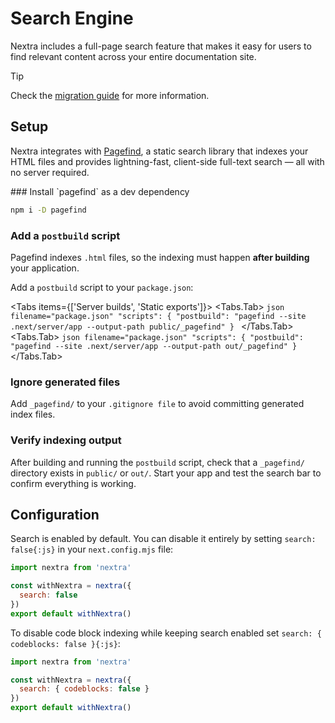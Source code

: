 
# Search Engine

Nextra includes a full-page search feature that makes it easy for users to find
relevant content across your entire documentation site.

> [!TIP]
>
> Check the
> [migration guide](https://the-guild.dev/blog/nextra-4#new-search-engine--pagefind)
> for more information.

## Setup

Nextra integrates with [Pagefind](https://pagefind.app), a static search library
that indexes your HTML files and provides lightning-fast, client-side full-text
search — all with no server required.

<Steps>
### Install `pagefind` as a dev dependency

```sh npm2yarn
npm i -D pagefind
```

### Add a `postbuild` script

Pagefind indexes `.html` files, so the indexing must happen **after building**
your application.

Add a `postbuild` script to your `package.json`:

<Tabs items={['Server builds', 'Static exports']}>
  <Tabs.Tab>
    ```json filename="package.json"
    "scripts": {
      "postbuild": "pagefind --site .next/server/app --output-path public/_pagefind"
    }
    ```
  </Tabs.Tab>
  <Tabs.Tab>
    ```json filename="package.json"
    "scripts": {
      "postbuild": "pagefind --site .next/server/app --output-path out/_pagefind"
    }
    ```
  </Tabs.Tab>
</Tabs>

### Ignore generated files

Add `_pagefind/` to your `.gitignore file` to avoid committing generated index
files.

### Verify indexing output

After building and running the `postbuild` script, check that a `_pagefind/`
directory exists in `public/` or `out/`. Start your app and test the search bar
to confirm everything is working.

</Steps>

## Configuration

Search is enabled by default. You can disable it entirely by setting
`search: false{:js}` in your `next.config.mjs` file:

```js filename="next.config.mjs" {4}
import nextra from 'nextra'

const withNextra = nextra({
  search: false
})
export default withNextra()
```

To disable code block indexing while keeping search enabled set
`search: { codeblocks: false }{:js}`:

```js filename="next.config.mjs" {4}
import nextra from 'nextra'

const withNextra = nextra({
  search: { codeblocks: false }
})
export default withNextra()
```
